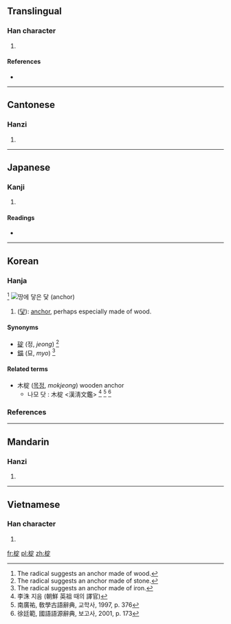 ==Translingual==

===Han character===
{{Han char|rn=75|rad=木|as=08|sn=12|four=4398<sub>1</sub>|canj=木十一人 (DJMO)}}

# {{defn|Han|sort=木08}}

====References====
* {{Han ref|kx=0537.131|dkj=15060|hdz=21238.080|uh=6917|ud=26903|bh=D9CC|bd=55756}}

----

==Cantonese==

===Hanzi===
{{yue-hanzi|jyut=|y=ding3}}

# {{defn|lang=yue|sort=木08}}

----

==Japanese==

===Kanji===
{{ja-kanji|grade=|rs=木08}}

# {{defn|lang=ja|sort=木08}}

====Readings====
* {{ja-readings|on=[[てい]] (tei)|kun=[[いかり]] (ikari)}}

----

==Korean==

===Hanja===
{{ko-hanja|hangeul=정|eumhun=|rv=jeong|mr=chŏng|y=ceng}} <ref>The radical suggests an anchor made of wood.</ref>
[[Image:Kotwica SS Poznań.JPG|thumb|right| [[땅]]에 [[닿다|닿]]은 [[닻]] ([[anchor]]) ]]

# ([[닻]]): [[anchor]], perhaps especially made of wood.

====Synonyms====
* [[碇]] (정, ''jeong'') <ref>The radical suggests an anchor made of stone.</ref>
* [[錨]] (묘, ''myo'') <ref>The radical suggests an anchor made of iron.</ref>

====Related terms====
* 木椗 ([[목정]], ''mokjeong'') wooden anchor
** 나모 닷 : 木椗 &lt;漢淸文鑑&gt; <ref>李洙 지음 (朝鮮 英祖 때의 譯官)</ref> <ref>南廣祐, 敎學古語辭典, 교학사, 1997, p. 376 </ref> <ref>徐廷範, 國語語源辭典, 보고사, 2001, p. 173 </ref>

===References===
<references />

----

==Mandarin==

===Hanzi===
{{cmn-hanzi|pin=[[dìng]] ([[ding4]])|wg=ting<sup>4</sup>}}

# {{defn|lang=cmn|sort=木08}}

----

==Vietnamese==

===Han character===
{{vi-hantu|[[đính]]|rs=木08}}

# {{defn|lang=vi|sort=木08}}

[[fr:椗]]
[[pl:椗]]
[[zh:椗]]
